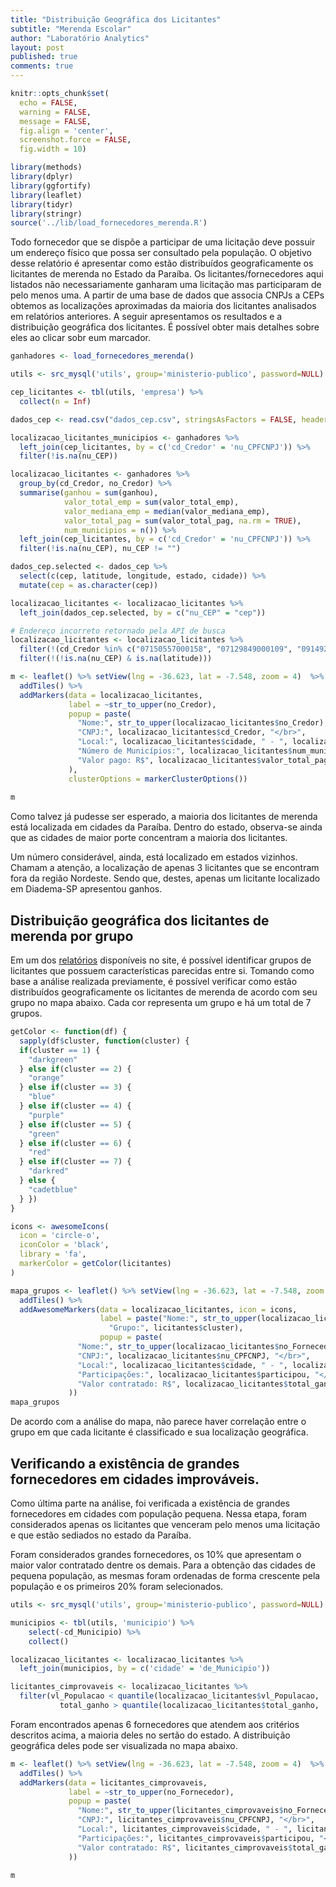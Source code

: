 ```yaml
---
title: "Distribuição Geográfica dos Licitantes"
subtitle: "Merenda Escolar"
author: "Laboratório Analytics"
layout: post
published: true
comments: true
---
```


```r
knitr::opts_chunk$set(
  echo = FALSE,
  warning = FALSE,
  message = FALSE,
  fig.align = 'center',
  screenshot.force = FALSE,
  fig.width = 10)
```

```r
library(methods)
library(dplyr)
library(ggfortify)
library(leaflet)
library(tidyr)
library(stringr)
source('../lib/load_fornecedores_merenda.R')
```

Todo fornecedor que se dispõe a participar de uma licitação deve possuir um endereço físico que possa ser consultado pela população. O objetivo desse relatório é apresentar como estão distribuídos geograficamente os licitantes de merenda no Estado da Paraíba. Os licitantes/fornecedores aqui listados não necessariamente ganharam uma licitação mas participaram de pelo menos uma. A partir de uma base de dados que associa CNPJs a CEPs obtemos as localizações aproximadas da maioria dos licitantes analisados em relatórios anteriores. A seguir apresentamos os resultados e a distribuição geográfica dos licitantes. É possível obter mais detalhes sobre eles ao clicar sobr eum marcador.   

```r
ganhadores <- load_fornecedores_merenda()
```

```r
utils <- src_mysql('utils', group='ministerio-publico', password=NULL)

cep_licitantes <- tbl(utils, 'empresa') %>%
  collect(n = Inf)

dados_cep <- read.csv("dados_cep.csv", stringsAsFactors = FALSE, header = TRUE, na.strings = '')
```

```r
localizacao_licitantes_municipios <- ganhadores %>%
  left_join(cep_licitantes, by = c('cd_Credor' = 'nu_CPFCNPJ')) %>%
  filter(!is.na(nu_CEP))
```

```r
localizacao_licitantes <- ganhadores %>%
  group_by(cd_Credor, no_Credor) %>%
  summarise(ganhou = sum(ganhou),
            valor_total_emp = sum(valor_total_emp),
            valor_mediana_emp = median(valor_mediana_emp),
            valor_total_pag = sum(valor_total_pag, na.rm = TRUE),
            num_municipios = n()) %>%
  left_join(cep_licitantes, by = c('cd_Credor' = 'nu_CPFCNPJ')) %>%
  filter(!is.na(nu_CEP), nu_CEP != "")
```

```r
dados_cep.selected <- dados_cep %>%
  select(c(cep, latitude, longitude, estado, cidade)) %>%
  mutate(cep = as.character(cep))

localizacao_licitantes <- localizacao_licitantes %>%
  left_join(dados_cep.selected, by = c("nu_CEP" = "cep"))

# Endereço incorreto retornado pela API de busca
localizacao_licitantes <- localizacao_licitantes %>%
  filter(!(cd_Credor %in% c("07150557000158", "07129849000109", "09149258000129", "10462503000132", "09296872000113", "11968320000156", "00387408000168", "07316478000174", "05031301000287", "35591957000134", "08195834000101", "08031919000154", "07513602000191"))) %>%
  filter(!(!is.na(nu_CEP) & is.na(latitude)))
```

```r
m <- leaflet() %>% setView(lng = -36.623, lat = -7.548, zoom = 4)  %>% 
  addTiles() %>%
  addMarkers(data = localizacao_licitantes,
             label = ~str_to_upper(no_Credor), 
             popup = paste(
               "Nome:", str_to_upper(localizacao_licitantes$no_Credor), "</br>",
               "CNPJ:", localizacao_licitantes$cd_Credor, "</br>",
               "Local:", localizacao_licitantes$cidade, " - ", localizacao_licitantes$estado, "</br>",
               "Número de Municípios:", localizacao_licitantes$num_municipios, "</br>",
               "Valor pago: R$", localizacao_licitantes$valor_total_pag
             ),
             clusterOptions = markerClusterOptions())
  
m
```

Como talvez já pudesse ser esperado, a maioria dos licitantes de merenda está localizada em cidades da Paraíba. Dentro do estado, observa-se ainda que as cidades de maior porte concentram a maioria dos licitantes.  

Um número considerável, ainda, está localizado em estados vizinhos. Chamam a atenção, a localização de apenas 3 licitantes que se encontram fora da região Nordeste. Sendo que, destes, apenas um licitante localizado em Diadema-SP apresentou ganhos.  

## Distribuição geográfica dos licitantes de merenda por grupo
Em um dos [relatórios](https://analytics-ufcg.github.io/licitacoes-pb//2017/04/licitantes-merenda.html) disponíveis no site, é possível identificar grupos de licitantes que possuem características parecidas entre si. Tomando como base a análise realizada previamente, é possível verificar como estão distribuídos geograficamente os licitantes de merenda de acordo com seu grupo no mapa abaixo. Cada cor representa um grupo e há um total de 7 grupos.

```r
getColor <- function(df) {
  sapply(df$cluster, function(cluster) {
  if(cluster == 1) {
    "darkgreen"
  } else if(cluster == 2) {
    "orange"
  } else if(cluster == 3) {
    "blue"
  } else if(cluster == 4) {
    "purple"
  } else if(cluster == 5) {
    "green"
  } else if(cluster == 6) {
    "red"
  } else if(cluster == 7) {
    "darkred"
  } else {
    "cadetblue"
  } })
}

icons <- awesomeIcons(
  icon = 'circle-o',
  iconColor = 'black',
  library = 'fa',
  markerColor = getColor(licitantes)
)
```

```r
mapa_grupos <- leaflet() %>% setView(lng = -36.623, lat = -7.548, zoom = 4)  %>% 
  addTiles() %>%
  addAwesomeMarkers(data = localizacao_licitantes, icon = icons, 
                    label = paste("Nome:", str_to_upper(localizacao_licitantes$no_Fornecedor), 
                      "Grupo:", licitantes$cluster),
                    popup = paste(
               "Nome:", str_to_upper(localizacao_licitantes$no_Fornecedor), "</br>",
               "CNPJ:", localizacao_licitantes$nu_CPFCNPJ, "</br>",
               "Local:", localizacao_licitantes$cidade, " - ", localizacao_licitantes$estado, "</br>",
               "Participações:", localizacao_licitantes$participou, "</br>",
               "Valor contratado: R$", localizacao_licitantes$total_ganho
             ))
mapa_grupos
```

De acordo com a análise do mapa, não parece haver correlação entre o grupo em que cada licitante é classificado e sua localização geográfica.

## Verificando a existência de grandes fornecedores em cidades improváveis.
Como última parte na análise, foi verificada a existência de grandes fornecedores em cidades com população pequena. Nessa etapa, foram considerados apenas os licitantes que venceram pelo menos uma licitação e que estão sediados no estado da Paraíba.

Foram considerados grandes fornecedores, os 10% que apresentam o maior valor contratado dentre os demais. Para a obtenção das cidades de pequena população, as mesmas foram ordenadas de forma crescente pela população e os primeiros 20% foram selecionados.  

```r
utils <- src_mysql('utils', group='ministerio-publico', password=NULL)

municipios <- tbl(utils, 'municipio') %>%
    select(-cd_Municipio) %>%
    collect()

localizacao_licitantes <- localizacao_licitantes %>%
  left_join(municipios, by = c('cidade' = 'de_Municipio'))

licitantes_cimprovaveis <- localizacao_licitantes %>%
  filter(vl_Populacao < quantile(localizacao_licitantes$vl_Populacao, .2, na.rm = TRUE) &
           total_ganho > quantile(localizacao_licitantes$total_ganho, .9))
```

Foram encontrados apenas 6 fornecedores que atendem aos critérios descritos acima, a maioria deles no sertão do estado. A distribuição geográfica deles pode ser visualizada no mapa abaixo.  

```r
m <- leaflet() %>% setView(lng = -36.623, lat = -7.548, zoom = 4)  %>% 
  addTiles() %>%
  addMarkers(data = licitantes_cimprovaveis,
             label = ~str_to_upper(no_Fornecedor), 
             popup = paste(
               "Nome:", str_to_upper(licitantes_cimprovaveis$no_Fornecedor), "</br>",
               "CNPJ:", licitantes_cimprovaveis$nu_CPFCNPJ, "</br>",
               "Local:", licitantes_cimprovaveis$cidade, " - ", licitantes_cimprovaveis$estado, "</br>",
               "Participações:", licitantes_cimprovaveis$participou, "</br>",
               "Valor contratado: R$", licitantes_cimprovaveis$total_ganho
             ))
  
m
```



